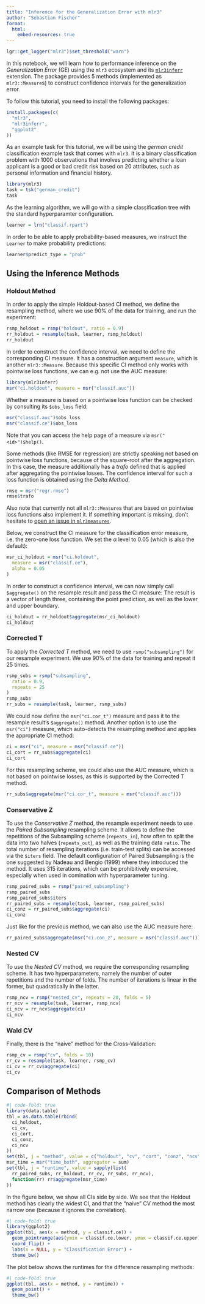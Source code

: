 ```yaml
---
title: "Inference for the Generalization Error with mlr3"
author: "Sebastian Fischer"
format:
  html:
    embed-resources: true
---
```


```r
lgr::get_logger("mlr3")$set_threshold("warn")
```

In this notebook, we will learn how to performance inference on the *Generalization Error* (GE) using the `mlr3` ecosystem and its [`mlr3inferr`](https://github.com/mlr-org/mlr3inferr) extension.
The package provides 5 methods (implemented as `mlr3::Measure`s) to construct confidence intervals for the generalization error.

To follow this tutorial, you need to install the following packages:

```r
install.packages(c(
  "mlr3",
  "mlr3inferr",
  "ggplot2"
))
```

As an example task for this tutorial, we will be using the *german credit* classification example task that comes with `mlr3`.
It is a binary classification problem with 1000 observations that involves predicting whether a loan applicant is a good or bad credit risk based on 20 attributes, such as personal information and financial history.


```r
library(mlr3)
task = tsk("german_credit")
task
```

As the learning algorithm, we will go with a simple classification tree with the standard hyperparamter configuration.

```r
learner = lrn("classif.rpart")
```

In order to be able to apply probability-based measures, we instruct the `Learner` to make probability predictions:

```r
learner$predict_type = "prob"
```

## Using the Inference Methods

### Holdout Method

In order to apply the simple Holdout-based CI method, we define the resampling method, where we use $90\%$ of the data for training, and run the experiment:

```r
rsmp_holdout = rsmp("holdout", ratio = 0.9)
rr_holdout = resample(task, learner, rsmp_holdout)
rr_holdout
```

In order to construct the confidence interval, we need to define the corresponding CI measure.
It has a construction argument `measure`, which is another `mlr3::Measure`.
Because this specific CI method only works with pointwise loss functions, we can e.g. not use the AUC measure:

```r
library(mlr3inferr)
msr("ci.holdout", measure = msr("classif.auc"))
```

Whether a measure is based on a pointwise loss function can be checked by consulting its `$obs_loss` field:

```r
msr("classif.auc")$obs_loss
msr("classif.ce")$obs_loss
```

Note that you can access the help page of a measure via `msr("<id>")$help()`.

:::{.callout-note}
Some methods (like RMSE for regression) are strictly speaking not based on pointwise loss functions, because of the square-root after the aggregation.
In this case, the measure additionally has a *trafo* defined that is applied after aggregating the pointwise losses.
The confidence interval for such a loss function is obtained using the *Delta Method*.

```r
rmse = msr("regr.rmse")
rmse$trafo
```

Also note that currently not all `mlr3::Measure`s that are based on pointwise loss functions also implement it.
If something important is missing, don't hesitate to [open an issue in `mlr3measures`](https://github.com/mlr-org/mlr3measures/issues/new).
:::

Below, we construct the CI measure for the classification error measure, i.e. the zero-one loss function.
We set the $\alpha$ level to 0.05 (which is also the default):

```r
msr_ci_holdout = msr("ci.holdout",
  measure = msr("classif.ce"),
  alpha = 0.05
)
```

In order to construct a confidence interval, we can now simply call `$aggregate()` on the resample result and pass the CI measure:
The result is a vector of length three, containing the point prediction, as well as the lower and upper boundary.

```r
ci_holdout = rr_holdout$aggregate(msr_ci_holdout)
ci_holdout
```


### Corrected T

To apply the *Corrected T* method, we need to use `rsmp("subsampling")` for our resample experiment.
We use 90% of the data for training and repeat it 25 times.

```r
rsmp_subs = rsmp("subsampling",
  ratio = 0.9,
  repeats = 25
)
rsmp_subs
rr_subs = resample(task, learner, rsmp_subs)
```

We could now define the `msr("ci.cor_t")` measure and pass it to the resample result's `$aggregate()` method.
Another option is to use the `msr("ci")` measure, which auto-detects the resampling method and applies the appropriate CI method:

```r
ci = msr("ci", measure = msr("classif.ce"))
ci_cort = rr_subs$aggregate(ci)
ci_cort
```

For this resampling scheme, we could also use the AUC measure, which is not based on pointwise losses, as this is supported by the Corrected T method.

```r
rr_subs$aggregate(msr("ci.cor_t", measure = msr("classif.auc")))
```

### Conservative Z

To use the *Conservative Z* method, the resample experiment needs to use the *Paired Subsampling* resampling scheme.
It allows to define the repetitions of the Subsampling scheme (`repeats_in`), how often to split the data into two halves (`repeats_out`), as well as the training data `ratio`.
The total number of resampling iterations (i.e. train-test splits) can be accessed via the `$iters` field.
The default configuration of Paired Subsampling is the one suggested by Nadeau and Bengio (1999) where they introduced the method.
It uses 315 iterations, which can be prohibitively expensive, especially when used in comination with hyperparameter tuning.

```r
rsmp_paired_subs = rsmp("paired_subsampling")
rsmp_paired_subs
rsmp_paired_subs$iters
rr_paired_subs = resample(task, learner, rsmp_paired_subs)
ci_conz = rr_paired_subs$aggregate(ci)
ci_conz
```

Just like for the previous method, we can also use the AUC measure here: 

```r
rr_paired_subs$aggregate(msr("ci.con_z", measure = msr("classif.auc")))
```

### Nested CV

To use the *Nested CV* method, we require the corresponding resampling scheme.
It has two hyperparameters, namely the number of outer repetitions and the number of folds.
The number of iterations is linear in the former, but quadratically in the latter.

```r
rsmp_ncv = rsmp("nested_cv", repeats = 20, folds = 5)
rr_ncv = resample(task, learner, rsmp_ncv)
ci_ncv = rr_ncv$aggregate(ci)
ci_ncv
```

### Wald CV

Finally, there is the "naive" method for the Cross-Validation:

```r
rsmp_cv = rsmp("cv", folds = 10)
rr_cv = resample(task, learner, rsmp_cv)
ci_cv = rr_cv$aggregate(ci)
ci_cv
```

## Comparison of Methods

```r
#| code-fold: true
library(data.table)
tbl = as.data.table(rbind(
  ci_holdout,
  ci_cv,
  ci_cort,
  ci_conz,
  ci_ncv
))
set(tbl, j = "method", value = c("holdout", "cv", "cort", "conz", "ncv"))
msr_time = msr("time_both", aggregator = sum)
set(tbl, j = "runtime", value = sapply(list(
  rr_paired_subs, rr_holdout, rr_cv, rr_subs, rr_ncv),
  function(rr) rr$aggregate(msr_time)
))
```

In the figure below, we show all CIs side by side.
We see that the Holdout method has clearly the widest CI, and that the "naive" CV method the most narrow one (because it ignores the correlation).

```r
#| code-fold: true
library(ggplot2)
ggplot(tbl, aes(x = method, y = classif.ce)) +
  geom_pointrange(aes(ymin = classif.ce.lower, ymax = classif.ce.upper), fatten = 1.4) +
  coord_flip() +                        
  labs(x = NULL, y = "Classification Error") +
  theme_bw()
```

The plot below shows the runtimes for the difference resampling methods: 

```r
#| code-fold: true
ggplot(tbl, aes(x = method, y = runtime)) + 
  geom_point() +
  theme_bw()
```